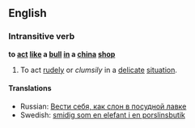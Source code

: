 ==English==
===Intransitive verb===
'''to [[act]] [[like]] a [[bull]] [[in]] a [[china]] [[shop]]'''
# {{idiom}} To act [[rudely]] or ''clumsily'' in a [[delicate]] [[situation]].

====Translations====
*Russian: [[Вести себя, как слон в посудной лавке]]
*Swedish: [[smidig som en elefant i en porslinsbutik]]